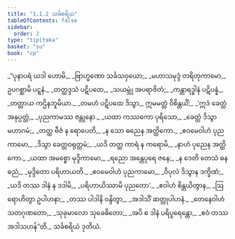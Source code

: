 ```yaml
---
title: "1.1.2 သင်္ခစရိယ"
tableOfContents: false
sidebar:
  order: 2
type: "tipitaka"
basket: "su"
book: "cp"
---
```



<DynamicBreadcrumb />

<Division number="11" book="cp" e="ch" v="21" p="386">

<Paragraph number="13" type="verses" book="cp">
_“ပုနာပရံ ယဒါ ဟောမိ,_  
_ဗြာဟ္မဏော သင်္ခသဝှယော;_  
_မဟာသမုဒ္ဒံ တရိတုကာမော,_  
ဥပဂစ္ဆာမိ ပဋ္ဋနံ._  

</Paragraph>

</Division>
<Division number="12" book="cp" e="ch" v="21" p="386">

<Paragraph number="14" type="verses" book="cp">
_တတ္ထဒ္ဒသံ ပဋိပထေ,_  
_သယမ္ဘုံ အပရာဇိတံ;_  
_ကန္တာရဒ္ဓါနံ ပဋိပန္နံ,_  
_တတ္တာယ ကဌိနဘူမိယာ._  

</Paragraph>

</Division>
<Division number="13" book="cp" e="ch" v="21" p="386">

<Paragraph number="15" type="verses" book="cp">
_တမဟံ ပဋိပထေ ဒိသွာ,_  
ဣမမတ္ထံ ဝိစိန္တယိံ;_  
_‘ဣဒံ ခေတ္တံ အနုပ္ပတ္တံ,_  
_ပုညကာမဿ ဇန္တုနော._  

</Paragraph>

</Division>
<Division number="14" book="cp" e="ch" v="21" p="386">

<Paragraph number="16" type="verses" book="cp">
_ယထာ ကဿကော ပုရိသော,_  
_ခေတ္တံ ဒိသွာ မဟာဂမံ;_  
_တတ္ထ ဗီဇံ န ရောပေတိ,_  
_န သော ဓညေန အတ္ထိကော._  

</Paragraph>

</Division>
<Division number="15" book="cp" e="ch" v="21" p="386">

<Paragraph number="17" type="verses" book="cp">
_ဧဝမေဝါဟံ ပုညကာမော,_  
_ဒိသွာ ခေတ္တဝရုတ္တမံ;_  
_ယဒိ တတ္ထ ကာရံ န ကရောမိ,_  
_နာဟံ ပုညေန အတ္ထိကော._  

</Paragraph>

</Division>
<Division number="16" book="cp" e="ch" v="21" p="386">

<Paragraph number="18" type="verses" book="cp">
_ယထာ အမစ္စော မုဒ္ဒိကာမော,_  
_ရညော အန္တေပုရေ ဇနေ;_  
_န ဒေတိ တေသံ ဓနဓညံ,_  
_မုဒ္ဒိတော ပရိဟာယတိ._  

</Paragraph>

</Division>
<Division number="17" book="cp" e="ch" v="21" p="386">

<Paragraph number="19" type="verses" book="cp">
_ဧဝမေဝါဟံ ပုညကာမော,_  
_ဝိပုလံ ဒိသွာန ဒက္ခိဏံ;_  
_ယဒိ တဿ ဒါနံ န ဒဒါမိ,_  
_ပရိဟာယိဿာမိ ပုညတော’._  

</Paragraph>

</Division>
<Division number="18" book="cp" e="ch" v="21" p="386">

<Paragraph number="20" type="verses" book="cp">
_ဧဝါဟံ စိန္တယိတွာန,_  
_ဩရောဟိတွာ ဥပါဟနာ;_  
_တဿ ပါဒါနိ ဝန္ဒိတွာ,_  
_အဒါသိံ ဆတ္တုပါဟနံ._  

</Paragraph>

</Division>
<Division number="19" book="cp" e="ch" v="21" p="387">

<Paragraph number="21" type="verses" book="cp">
_တေနေဝါဟံ သတဂုဏတော,_  
_သုခုမာလော သုခေဓိတော;_  
_အပိ စ ဒါနံ ပရိပူရေန္တော,_  
_ဧဝံ တဿ အဒါသဟန်”တိ._  


</Paragraph>
</Division>

<Paragraph number="22" type="center" book="cp">
သင်္ခစရိယံ ဒုတိယံ.
</Paragraph>